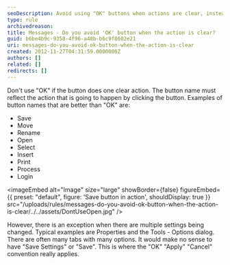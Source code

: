 ```yaml
---
seoDescription: Avoid using "OK" buttons when actions are clear, instead opt for descriptive names like Save, Move, or Print.
type: rule
archivedreason:
title: Messages - Do you avoid 'OK' button when the action is clear?
guid: b6be4b9c-9358-4f96-a48b-b6c9f8602e21
uri: messages-do-you-avoid-ok-button-when-the-action-is-clear
created: 2012-11-27T04:31:59.0000000Z
authors: []
related: []
redirects: []
---
```


Don't use "OK" if the button does one clear action. The button name must reflect the action that is going to happen by clicking the button. Examples of button names that are better than "OK" are:

- Save
- Move
- Rename
- Open
- Select
- Insert
- Print
- Process
- Login

<imageEmbed
  alt="Image"
  size="large"
  showBorder={false}
  figureEmbed={{
    preset: "default",
    figure: 'Save button in action',
    shouldDisplay: true
  }}
  src="/uploads/rules/messages-do-you-avoid-ok-button-when-the-action-is-clear/../../assets/DontUseOpen.jpg"
/>

However, there is an exception when there are multiple settings being changed. Typical examples are Properties and the Tools - Options dialog. There are often many tabs with many options. It would make no sense to have "Save Settings" or "Save". This is where the "OK" "Apply" "Cancel" convention really applies.